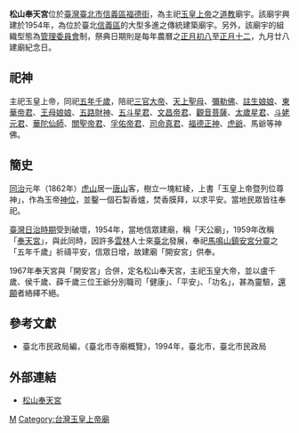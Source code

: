 '''松山奉天宮'''位於[[臺灣|臺灣]][[臺北市|臺北市]][[信義區_(臺北市)|信義區]][[福德街|福德街]]，為主祀[[玉皇上帝|玉皇上帝]]之[[道教|道教]]廟宇。該廟宇興建於1954年，為位於臺北[[信義區_(臺北市)|信義區]]的大型多進之傳統建築廟宇。另外，該廟宇的組織型態為[[管理委員會|管理委員會]]制，祭典日期則是每年農曆之[[正月初八|正月初八]]至[[正月十二|正月十二]]，九月廿八建廟紀念日。

==祀神==
主祀玉皇上帝，同祀[[五年千歲|五年千歲]]，陪祀[[三官大帝|三官大帝]]、[[天上聖母|天上聖母]]、[[彌勒佛|彌勒佛]]、[[註生娘娘|註生娘娘]]、[[東華帝君|東華帝君]]、[[王母娘娘|王母娘娘]]、[[五路財神|五路財神]]、[[五斗星君|五斗星君]]、[[文昌帝君|文昌帝君]]、[[觀音菩薩|觀音菩薩]]、[[太歲星君|太歲星君]]、[[斗姥元君|斗姥元君]]、[[華陀仙師|華陀仙師]]、[[關聖帝君|關聖帝君]]、[[孚佑帝君|孚佑帝君]]、[[司命真君|司命真君]]、[[福德正神|福德正神]]、[[虎爺|虎爺]]、馬爺等神佛。

==簡史==
[[同治|同治]]元年（1862年）[[虎山|虎山]]居一[[唐山|唐山]]客，樹立一塊紅綾，上書「玉皇上帝暨列位尊神」，作為玉帝[[神位|神位]]，並鑿一個石製香爐，焚香膜拜，以求平安。當地民眾皆往奉祀。

[[臺灣日治時期|臺灣日治時期]]受到破壞，1954年，當地信眾建廟，稱「天公廟」，1959年改稱「[[奉天宮|奉天宮]]」，與此同時，因許多[[雲林|雲林]]人士來[[臺北|臺北]]發展，奉祀[[馬鳴山鎮安宮|馬鳴山鎮安宮]][[分靈|分靈]]之「五年千歲」祈禱平安，信眾日增，故建廟「開安宮」供奉。

1967年奉天宮與「開安宮」合併，定名松山奉天宮，主祀玉皇大帝，並以盧千歲、侯千歲、薛千歲三位王爺分別職司「健康」、「平安」、「功名」，甚為靈驗，[[還願|還願]]者絡繹不絕。

==參考文獻==
* 臺北市民政局編，《臺北市寺廟概覽》，1994年，臺北市，臺北市民政局

==外部連結==
* [http://www.ftg.org.tw/ 松山奉天宮] {{Wayback|url=http://www.ftg.org.tw/ |date=20201111203950 }}

[[Category:信義區廟宇_(臺北市)|M]]
[[Category:台灣玉皇上帝廟|Category:台灣玉皇上帝廟]]